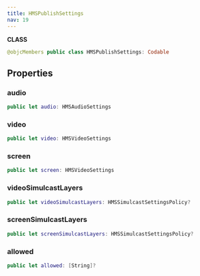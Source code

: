 ```yaml
---
title: HMSPublishSettings
nav: 19
---
```


**CLASS**

```swift
@objcMembers public class HMSPublishSettings: Codable
```

## Properties

### audio

```swift
public let audio: HMSAudioSettings
```

### video

```swift
public let video: HMSVideoSettings
```

### screen

```swift
public let screen: HMSVideoSettings
```

### videoSimulcastLayers

```swift
public let videoSimulcastLayers: HMSSimulcastSettingsPolicy?
```

### screenSimulcastLayers

```swift
public let screenSimulcastLayers: HMSSimulcastSettingsPolicy?
```

### allowed

```swift
public let allowed: [String]?
```
